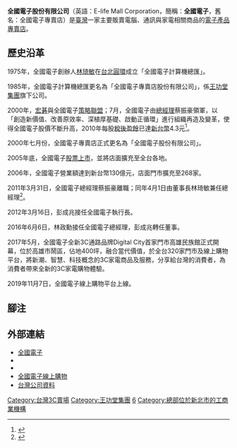 {{primarysources|time=2016-02-20T13:20:36+00:00}}
{{notability unreferenced|time=2016-02-20T13:20:36+00:00}}
{{Infobox Company 
| company_name = 全國電子股份有限公司
| company_name_en =  E-life Mall Corporatton
| company_logo = [[File:E-life_Mall_Corporatton_logo.svg|250px]]
| company_type = [[股份有限公司|股份有限公司]]
| trading_name = 全國電子
| company_slogan = 全國電子 足感心ㄟ
| traded_as = {{twse|6281}}
| local_code_name = TW
| local_code = 22006252
| predecessor = 全國電子專賣店<br>全國電子計算機總匯<br>全國電子專賣店股份有限公司
| foundation = {{Start date and age|1986|1|11}}
| location = {{ROC-TW}}<br>[[新北市|新北市]][[五股區|五股區]][[五股工業區|五股工業區]]五工六路55號
| locations = 327<ref>[https://web.elifemall.com.tw/zh/store.php 門市資訊] {{Wayback|url=https://web.elifemall.com.tw/zh/store.php |date=20210613050448 }}.全國電子</ref>
| area_served = [[台灣|台灣]]
| founder = [[林琦敏|林琦敏]]
| key_people = [[董事長|董事長]]：[[林琦敏|林琦敏]]<br>[[總經理|總經理]]：[[林政勳|林政勳]]
| industry = 電子專賣店
| products = 電腦與通訊與家電相關商品
| capital = [[新台幣|新台幣]]991,729,450元
| revenue = 
| assets = [[新台幣|新台幣]]1,400,000,000元
| operating_income = 
| net_income = 
| num_employees = 
| accounting_period = 
| parent = 
| subsid = 
| homepage = [http://www.elifemall.com.tw/ www.elifemall.com.tw]
| footnotes = 
}}
'''全國電子股份有限公司'''（英語：E-life Mall Corporation，簡稱：'''全國電子'''，舊名：全國電子專賣店）是[[臺灣|臺灣]]一家主要販賣電腦、通訊與家電相關商品的[[電子產品|電子產品]][[專賣店|專賣店]]。

== 歷史沿革 ==
1975年，全國電子創辦人[[林琦敏|林琦敏]]在[[台北圓環|台北圓環]]成立「全國電子計算機總匯」。

1985年，全國電子計算機總匯更名為「全國電子專賣店股份有限公司」，係[[王功堂集團|王功堂集團]]旗下公司。

2000年，[[宏碁|宏碁]]與全國電子[[策略聯盟|策略聯盟]]；7月，全國電子由[[總經理|總經理]]蔡振豪領軍，以「創造新價值、改善原效率、深植厚基礎、啟動正循環」進行組織再造及變革，使得全國電子股價不斷升高，2010年每股[[稅後盈餘|稅後盈餘]]已達[[新台幣|新台幣]]4.3元<ref>{{Cite web |url=http://www.elifemall.com.tw/stock/99-4.pdf |title=全國電子民國99年財務報告 |accessdate=2011-10-02 |archive-date=2014-07-14 |archive-url=https://web.archive.org/web/20140714144652/http://www.elifemall.com.tw/stock/99-4.pdf |dead-url=no }}</ref>。

2000年七月份，全國電子專賣店正式更名為「全國電子股份有限公司」。

2005年底，全國電子[[股票上市|股票上市]]，並將店面擴充至全台各地。

2006年，全國電子營業額達到新台幣130億元，店面門市擴充至268家。

2011年3月31日，全國電子總經理蔡振豪離職；同年4月1日由董事長林琦敏兼任總經理<ref>{{Cite web |url=http://www.elifemall.com.tw/newweb/board_cnt_1.php?pk=259 |title=全國電新總座上任 |work=經濟日報 |date=2011-04-13 |accessdate=2011-09-05 |archive-date=2015-01-06 |archive-url=https://web.archive.org/web/20150106154935/http://www.elifemall.com.tw/newweb/board_cnt_1.php?pk=259 |dead-url=no }}</ref>。

2012年3月16日，彭成兆接任全國電子執行長。

2016年6月6日，林政勳接任全國電子總經理，彭成兆轉任董事。

2017年5月，全國電子全新3C通路品牌Digital City首家門市高雄民族館正式開幕，位於高雄市鬧區，佔地400坪，融合當代價值，於全台320家門市及線上購物平台，將新潮、智慧、科技概念的3C家電商品及服務，分享給台灣的消費者，為消費者帶來全新的3C家電購物體驗。

2019年11月7日，全國電子線上購物平台上線。

== 腳注 ==
{{reflist}}

== 外部連結 ==
{{Commons category|E-LIFE Mall Corporation}}
* [http://www.elifemall.com.tw/ 全國電子] {{Wayback|url=http://www.elifemall.com.tw/ |date=20080430135739 }} 
* {{facebook|elifemall.com.tw/|全國電子}}
* {{youtube|channel=UCWmpzki-u1hTKUJRcPJJ4Xg|全國電子}}
* [https://www.dcity.com.tw/ 全國電子線上購物] {{Wayback|url=https://www.dcity.com.tw/ |date=20200615010329 }} 
* [http://company.g0v.ronny.tw/id/22006252 台灣公司資料] {{Wayback|url=http://company.g0v.ronny.tw/id/22006252 |date=20211227235343 }}

{{Taiwan Professional shops}}
[[Category:台灣3C賣場|Category:台灣3C賣場]]
[[Category:王功堂集團|Category:王功堂集團]]
[[Category:臺灣證券交易所上市公司|6]]
[[Category:總部位於新北市的工商業機構|Category:總部位於新北市的工商業機構]]
